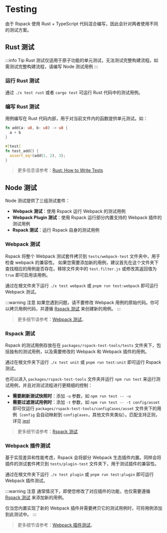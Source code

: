 # Testing

由于 Rspack 使用 Rust + TypeScript 代码混合编写，因此会针对两者使用不同的测试方案。

## Rust 测试

:::info Tip
Rust 测试仅适用于原子功能的单元测试，无法测试完整构建流程。如需测试完整构建流程，请编写 Node 测试用例
:::

### 运行 Rust 测试

通过 `./x test rust` 或者 `cargo test` 可运行 Rust 代码中的测试用例。

### 编写 Rust 测试

用例编写在 Rust 代码内部，用于对当前文件内的函数提供单元测试。如：

```rust
fn add(a: u8, b: u8) -> u8 {
  a + b
}

#[test]
fn test_add() {
  assert_eq!(add(1, 2), 3);
}
```

> 更多信息请参考：[Rust: How to Write Tests](https://doc.rust-lang.org/book/ch11-01-writing-tests.html)

## Node 测试

Node 测试提供了三组测试套件：

- **Webpack 测试**：使用 Rspack 运行 Webpack 的测试用例
- **Webpack Plugin 测试**：使用 Rspack 运行部分内置支持的 Webpack 插件的测试用例
- **Rspack 测试**：运行 Rspack 自身的测试用例

### Webpack 测试

Rspack 将整个 Webpack 测试套件拷贝到 `tests/webpack-test` 文件夹中，用于检查 webpack 的兼容性。 如果您需要添加新的用例，建议首先在这个文件夹下查找相应的用例是否存在。移除文件夹中的 `test.filter.js` 或修改其返回值为 `true` 即可启用该用例。

通过在根文件夹下运行 `./x test webpack` 或 `pnpm run test:webpack` 即可运行 Webpack 测试。

:::warning 注意
如果您遇到问题，请不要修改 Webpack 用例的原始代码。你可以拷贝用例代码，并遵循 [Rspack 测试](./testing-rspack) 来创建新的用例。
:::

> 更多细节请参考：[Webpack 测试](./testing-webpack)。

### Rspack 测试

Rspack 的测试用例存放在在 `packages/rspack-test-tools/tests` 文件夹下，包括独有的测试用例，以及需要修改的 Webpack 和 Webpack 插件的用例。

通过在根文件夹下运行 `./x test unit` 或 `pnpm run test:unit` 即可运行 Rspack 测试。

也可以进入 `packages/rspack-test-tools` 文件夹并运行 `npm run test` 来运行测试用例，并且对测试流程进行更精细的控制：

- **需要刷新测试快照时**：添加 `-u` 参数，如 `npm run test -- -u`
- **需要过滤测试用例时**：添加 `-t` 参数，如 `npm run test -- -t config/asset` 即可仅运行 `packages/rspack-test-tools/configCases/asset` 文件夹下的用例（`config` 会自动映射到 `configCases`，其他文件夹类似）。匹配支持正则，详见 [jest](https://jestjs.io/docs/cli#--testnamepatternregex)

> 更多细节请参考：[Rspack 测试](./testing-rspack)

### Webpack 插件测试

基于实现差异和性能考虑，Rspack 会将部分 Webpack 生态插件内置。同样会将插件的测试套件拷贝到 `tests/plugin-test` 文件夹下，用于测试插件的兼容性。

通过在根文件夹下运行 `./x test plugin` 或 `pnpm run test:plugin` 即可运行 Webpack 插件测试。

:::warning 注意
通常情况下，即使您修改了对应插件的功能，也仅需要遵循 [Rspack 测试](./testing-rspack) 来添加新的用例。

仅当您内置实现了新的 Webpack 插件并需要拷贝它的测试用例时，可将用例添加到此测试中。
:::

> 更多细节请参考：[Webpack 插件测试](./testing-webpack)。
